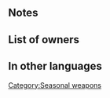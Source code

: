 {{Weapon Infobox
|tagid=SID_猫の暗器＋
|weaponType=Dagger
|might=8
|range=2
|effectiveness=magic
|effect=Effective against magic foes.<br>After combat, if unit attacked and if foe uses magic, inflicts Def/Res-7 on foe through its next action.
|cost=300
|exclusive=0
|statModifiers=0,8,0,0,0
|properties=
}}
==Notes==
{{Effective damage bonus|magic}}
{{Penalties}}
==List of owners==
{{Skill Hero List}}
==In other languages==
{{OtherLanguages
|japanese=猫の暗器＋
|german=Kätzchenfächer+
|spanishEU=Lanzamininos +
|spanishLA=Lanzamininos +
|french=Lance-chats +
|italian=Ventaglio felino+
|chineseTW=小貓暗器＋
|portuguese=Lança felina+
}}
{{Weapons Navbox}}
[[Category:Seasonal weapons]]